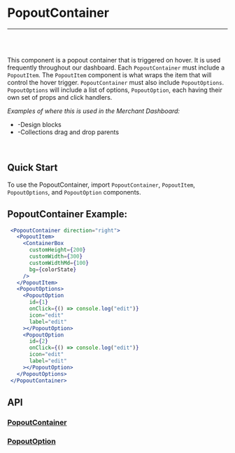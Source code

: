 

<Meta title="Docs|Components/PopoutContainer" />

# PopoutContainer

---
<br />
<Story id="examples-components-popoutcontainer--basic" />
<br />

This component is a popout container that is triggered on hover. It is used frequently throughout our dashboard.
Each `PopoutContainer` must include a `PopoutItem`. The `PopoutItem` component is what wraps the item that will
control the hover trigger. `PopoutContainer` must also include `PopoutOptions`. `PopoutOptions` will include a
list of options, `PopoutOption`, each having their own set of props and click handlers.

<em>Examples of where this is used in the Merchant Dashboard:</em>

* -Design blocks
* -Collections drag and drop parents

<br />

## Quick Start
To use the PopoutContainer, import `PopoutContainer`, `PopoutItem`, `PopoutOptions`, and `PopoutOption` components.


## PopoutContainer Example:

```jsx
 <PopoutContainer direction="right">
   <PopoutItem>
     <ContainerBox
       customHeight={200}
       customWidth={300}
       customWidthMd={100}
       bg={colorState}
     />
   </PopoutItem>
   <PopoutOptions>
     <PopoutOption
       id={1}
       onClick={() => console.log("edit")}
       icon="edit"
       label="edit"
     ></PopoutOption>
     <PopoutOption
       id={2}
       onClick={() => console.log("edit")}
       icon="edit"
       label="edit"
     ></PopoutOption>
   </PopoutOptions>
 </PopoutContainer>
```

## API
### [PopoutContainer](https://github.com/tapcartinc/tapcart-dashboard-components/blob/master/lib/components/PopoutContainer)
<Props of={PopoutContainer} />


### [PopoutOption](https://github.com/tapcartinc/tapcart-dashboard-components/blob/master/lib/components/PopoutOption)
<Props of={PopoutOption} />


